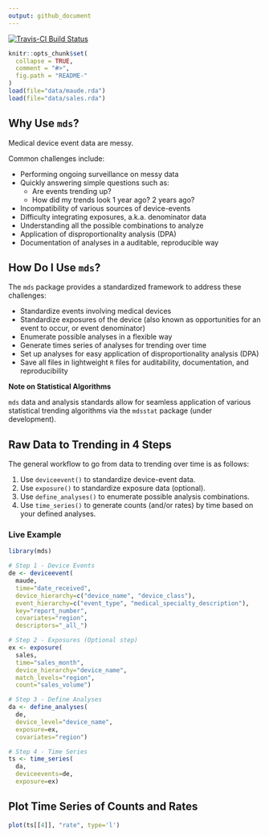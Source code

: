 ```yaml
---
output: github_document
---
```

[![Travis-CI Build Status](https://travis-ci.org/gchung05/mds.svg?branch=master)](https://travis-ci.org/gchung05/mds)
<!-- README.md is generated from README.Rmd. Please edit that file -->

```r
knitr::opts_chunk$set(
  collapse = TRUE,
  comment = "#>",
  fig.path = "README-"
)
load(file="data/maude.rda")
load(file="data/sales.rda")
```

## Why Use `mds`?

Medical device event data are messy.

Common challenges include:

- Performing ongoing surveillance on messy data
- Quickly answering simple questions such as: 
    - Are events trending up? 
    - How did my trends look 1 year ago? 2 years ago?
- Incompatibility of various sources of device-events
- Difficulty integrating exposures, a.k.a. denominator data
- Understanding all the possible combinations to analyze
- Application of disproportionality analysis (DPA)
- Documentation of analyses in a auditable, reproducible way

## How Do I Use `mds`?

The `mds` package provides a standardized framework to address these challenges:

- Standardize events involving medical devices
- Standardize exposures of the device (also known as opportunities for an event to occur, or event denominator)
- Enumerate possible analyses in a flexible way
- Generate times series of analyses for trending over time
- Set up analyses for easy application of disproportionality analysis (DPA)
- Save all files in lightweight `R` files for auditability, documentation, and reproducibility

**Note on Statistical Algorithms**

`mds` data and analysis standards allow for seamless application of various statistical trending algorithms via the `mdsstat` package (under development).

## Raw Data to Trending in 4 Steps

The general workflow to go from data to trending over time is as follows:

1. Use `deviceevent()` to standardize device-event data.
1. Use `exposure()` to standardize exposure data (optional).
1. Use `define_analyses()` to enumerate possible analysis combinations.
1. Use `time_series()` to generate counts (and/or rates) by time based on your defined analyses.

### Live Example

```r
library(mds)

# Step 1 - Device Events
de <- deviceevent(
  maude,
  time="date_received",
  device_hierarchy=c("device_name", "device_class"),
  event_hierarchy=c("event_type", "medical_specialty_description"),
  key="report_number",
  covariates="region",
  descriptors="_all_")

# Step 2 - Exposures (Optional step)
ex <- exposure(
  sales,
  time="sales_month",
  device_hierarchy="device_name",
  match_levels="region",
  count="sales_volume")

# Step 3 - Define Analyses
da <- define_analyses(
  de,
  device_level="device_name",
  exposure=ex,
  covariates="region")

# Step 4 - Time Series
ts <- time_series(
  da,
  deviceevents=de,
  exposure=ex)
```

## Plot Time Series of Counts and Rates

```r
plot(ts[[4]], "rate", type='l')
```
